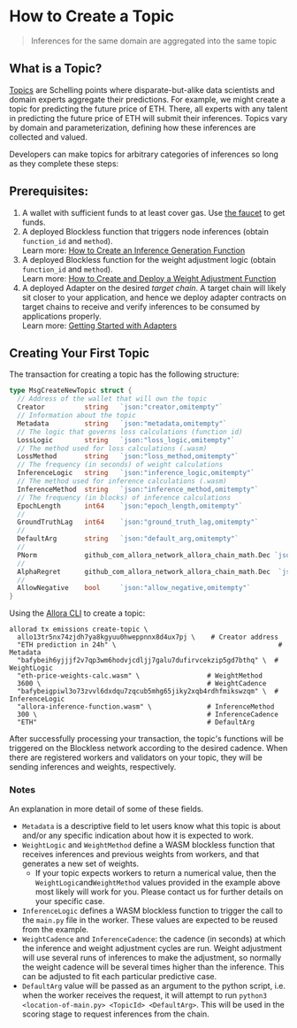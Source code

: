 # How to Create a Topic

> Inferences for the same domain are aggregated into the same topic

## What is a Topic?

[Topics](../learn/architecture#topics) are Schelling points where disparate-but-alike data scientists and domain experts aggregate their predictions. For example, we might create a topic for predicting the future price of ETH. There, all experts with any talent in predicting the future price of ETH will submit their inferences. Topics vary by domain and parameterization, defining how these inferences are collected and valued.

Developers can make topics for arbitrary categories of inferences so long as they complete these steps:

## Prerequisites:

1. A wallet with sufficient funds to at least cover gas. Use [the faucet](./how-to-use-faucet) to get funds. 
2. A deployed Blockless function that triggers node inferences (obtain `function_id` and `method`).  
   Learn more: [How to Create an Inference Generation Function](./create-deploy-inference-generation-function)
3. A deployed Blockless function for the weight adjustment logic (obtain `function_id` and `method`).  
   Learn more: [How to Create and Deploy a Weight Adjustment Function](./create-deploy-weight-adjustment-function)
4. A deployed Adapter on the desired _target chain_. A target chain will likely sit closer to your application, and hence we deploy adapter contracts on target chains to receive and verify inferences to be consumed by applications properly.  
   Learn more: [Getting Started with Adapters](./dev-adapters)

## Creating Your First Topic

The transaction for creating a topic has the following structure:

```go
type MsgCreateNewTopic struct {
  // Address of the wallet that will own the topic
  Creator          string   `json:"creator,omitempty"`
  // Information about the topic
  Metadata         string   `json:"metadata,omitempty"`
  // The logic that governs loss calculations (function id)
  LossLogic        string   `json:"loss_logic,omitempty"`
  // The method used for loss calculations (.wasm)
  LossMethod       string   `json:"loss_method,omitempty"`
  // The frequency (in seconds) of weight calculations
  InferenceLogic   string   `json:"inference_logic,omitempty"`
  // The method used for inference calculations (.wasm)
  InferenceMethod  string   `json:"inference_method,omitempty"` 
  // The frequency (in blocks) of inference calculations
  EpochLength      int64    `json:"epoch_length,omitempty"`
  //
  GroundTruthLag   int64    `json:"ground_truth_lag,omitempty"`
  //
  DefaultArg       string   `json:"default_arg,omitempty"`
  //
  PNorm            github_com_allora_network_allora_chain_math.Dec `json:"p_norm"`
  //
  AlphaRegret      github_com_allora_network_allora_chain_math.Dec  `json:"alpha_regret"`
  //
  AllowNegative    bool     `json:"allow_negative,omitempty"`
}
```

Using the [Allora CLI](../learn/cli) to create a topic:

```shell bash
allorad tx emissions create-topic \
  allo13tr5nx74zjdh7ya8kgyuu0hweppnnx8d4ux7pj \    # Creator address
  "ETH prediction in 24h" \                                         # Metadata
  "bafybeih6yjjjf2v7qp3wm6hodvjcdljj7galu7dufirvcekzip5gd7bthq" \  # WeightLogic
  "eth-price-weights-calc.wasm" \                 # WeightMethod
  3600 \                                          # WeightCadence
  "bafybeigpiwl3o73zvvl6dxdqu7zqcub5mhg65jiky2xqb4rdhfmikswzqm" \  # InferenceLogic
  "allora-inference-function.wasm" \              # InferenceMethod
  300 \                                           # InferenceCadence
  "ETH"                                           # DefaultArg
```

After successfully processing your transaction, the topic's functions will be triggered on the Blockless network according to the desired cadence. When there are registered workers and validators on your topic, they will be sending inferences and weights, respectively.

### Notes

An explanation in more detail of some of these fields. 

- `Metadata` is a descriptive field to let users know what this topic is about and/or any specific indication about how it is expected to work.
- `WeightLogic` and `WeightMethod` define a WASM blockless function that receives inferences and previous weights from workers, and that generates a new set of weights. 
  - If your topic expects workers to return a numerical value, then the `WeightLogic`and`WeightMethod` values provided in the example above most likely will work for you. Please contact us for further details on your specific case.
- `InferenceLogic`  defines a WASM blockless function to trigger the call to the `main.py` file in the worker. These values are expected to be reused from the example.
- `WeightCadence` and `InferenceCadence`: the cadence (in seconds) at which the inference and weight adjustment cycles are run. Weight adjustment will use several runs of inferences to make the adjustment, so normally the weight cadence will be several times higher than the inference. This can be adjusted to fit each particular predictive case.
- `DefaultArg` value will be passed as an argument to the python script, i.e. when the worker receives the request, it will attempt to run `python3 <location-of-main.py> <TopicId> <DefaultArg>`. This will be used in the scoring stage to request inferences from the chain.

